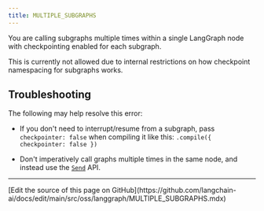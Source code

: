 ```yaml
---
title: MULTIPLE_SUBGRAPHS
---
```



<AlphaCallout />

You are calling subgraphs multiple times within a single LangGraph node with checkpointing enabled for each subgraph.

This is currently not allowed due to internal restrictions on how checkpoint namespacing for subgraphs works.

## Troubleshooting

The following may help resolve this error:



* If you don't need to interrupt/resume from a subgraph, pass `checkpointer: false` when compiling it like this: `.compile({ checkpointer: false })`


* Don't imperatively call graphs multiple times in the same node, and instead use the [`Send`](/oss/javascript/langgraph/graph-api#send) API.

---

<Callout icon="pen-to-square" iconType="regular">
  [Edit the source of this page on GitHub](https://github.com/langchain-ai/docs/edit/main/src/oss/langgraph/MULTIPLE_SUBGRAPHS.mdx)
</Callout>

